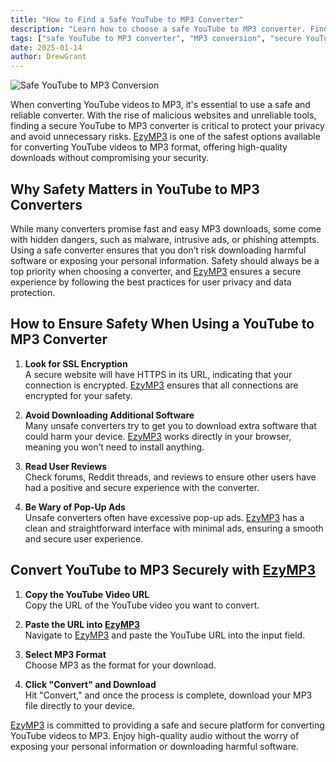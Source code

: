 ```yaml
---
title: "How to Find a Safe YouTube to MP3 Converter"
description: "Learn how to choose a safe YouTube to MP3 converter. Find reliable tools that ensure privacy, security, and high-quality MP3 downloads."
tags: ["safe YouTube to MP3 converter", "MP3 conversion", "secure YouTube to MP3"]
date: 2025-01-14
author: DrewGrant
---
```


![Safe YouTube to MP3 Conversion](/assets/images/blog/illustration-youtube-to-mp3-converter.webp)

When converting YouTube videos to MP3, it's essential to use a safe and reliable converter. With the rise of malicious websites and unreliable tools, finding a secure YouTube to MP3 converter is critical to protect your privacy and avoid unnecessary risks. [EzyMP3](/) is one of the safest options available for converting YouTube videos to MP3 format, offering high-quality downloads without compromising your security.

## Why Safety Matters in YouTube to MP3 Converters

While many converters promise fast and easy MP3 downloads, some come with hidden dangers, such as malware, intrusive ads, or phishing attempts. Using a safe converter ensures that you don’t risk downloading harmful software or exposing your personal information. Safety should always be a top priority when choosing a converter, and [EzyMP3](/) ensures a secure experience by following the best practices for user privacy and data protection.

## How to Ensure Safety When Using a YouTube to MP3 Converter

1. **Look for SSL Encryption**  
   A secure website will have HTTPS in its URL, indicating that your connection is encrypted. [EzyMP3](/) ensures that all connections are encrypted for your safety.

2. **Avoid Downloading Additional Software**  
   Many unsafe converters try to get you to download extra software that could harm your device. [EzyMP3](/) works directly in your browser, meaning you won’t need to install anything.

3. **Read User Reviews**  
   Check forums, Reddit threads, and reviews to ensure other users have had a positive and secure experience with the converter.

4. **Be Wary of Pop-Up Ads**  
   Unsafe converters often have excessive pop-up ads. [EzyMP3](/) has a clean and straightforward interface with minimal ads, ensuring a smooth and secure user experience.

## Convert YouTube to MP3 Securely with [EzyMP3](/)

1. **Copy the YouTube Video URL**  
   Copy the URL of the YouTube video you want to convert.

2. **Paste the URL into [EzyMP3](/)**  
   Navigate to [EzyMP3](/) and paste the YouTube URL into the input field.

3. **Select MP3 Format**  
   Choose MP3 as the format for your download.

4. **Click "Convert" and Download**  
   Hit "Convert," and once the process is complete, download your MP3 file directly to your device.

[EzyMP3](/) is committed to providing a safe and secure platform for converting YouTube videos to MP3. Enjoy high-quality audio without the worry of exposing your personal information or downloading harmful software.

